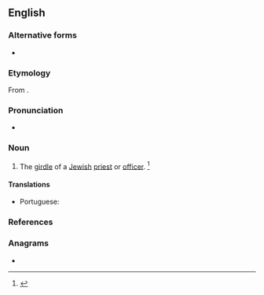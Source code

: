 {{also|åbnet}}
==English==

===Alternative forms===
* {{l|en|abanet}}

===Etymology===
From {{etyl|he|en}} {{m|he|avnet|אבנט|girdle, belt}}.

===Pronunciation===
* {{a|US}} {{IPA|/ˈæb.nət/|lang=en}}

===Noun===
{{en-noun}}

# The [[girdle]] of a [[Jewish]] [[priest]] or [[officer]]. {{defdate|First attested in the early 18<sup>th</sup> century.}}<ref>{{R:SOED5|page=6}}</ref>

====Translations====
{{trans-top|girdle of a Jewish priest or officer}}
* Portuguese: {{t|pt|abanete|m}}
{{trans-mid}}
{{trans-bottom}}

===References===
<references/>

===Anagrams===
* {{anagrams|en|a=abent|Baten|bean't|beant|benat}}